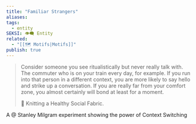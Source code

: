 ```yaml
---
title: "Familiar Strangers"
aliases: 
tags:
  - entity
SEKSI: 👁️‍🗨️ Entity
related:
  - "[[🗺️ Motifs|Motifs]]"
publish: true
---
```



> Consider someone you see ritualistically but never really talk with. The commuter who is on your train every day, for example. If you run into that person in a different context, you are more likely to say hello and strike up a conversation. If you are really far from your comfort zone, you almost certainly will bond at least for a moment.
> <Link href="/c/-knitting-a-healthy-social-fabric" className="text-[var(--color-primary)] hover:underline hover:text-[var(--color-secondary)] transition-colors font-medium">📰 Knitting a Healthy Social Fabric.</Link>

A <Link href="/c/-stanley-milgram" className="text-[var(--color-primary)] hover:underline hover:text-[var(--color-secondary)] transition-colors font-medium">@ Stanley Milgram</Link> experiment showing the power of <Link href="/c/context-switching" className="text-[var(--color-primary)] hover:underline hover:text-[var(--color-secondary)] transition-colors font-medium">Context Switching</Link>

